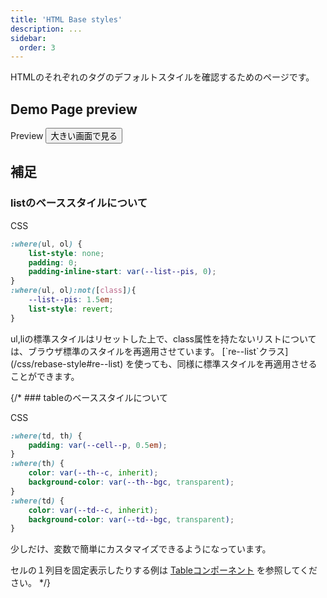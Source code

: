 ```yaml
---
title: 'HTML Base styles'
description: ...
sidebar:
  order: 3
---
```



HTMLのそれぞれのタグのデフォルトスタイルを確認するためのページです。

## Demo Page preview

<PreviewTitle>Preview</PreviewTitle>
<PreviewArea>
	<PreviewFrame ar='4/3' isInline url='/demo/html-base-style' />
</PreviewArea>
<Button href='/demo/html-base-style' variant='fill' target='_blank' bdrs='10'>
	大きい画面で見る
</Button>

## 補足

### listのベーススタイルについて

<PreviewTitle>CSS</PreviewTitle>
```css
:where(ul, ol) {
	list-style: none;
	padding: 0;
	padding-inline-start: var(--list--pis, 0);
}
:where(ul, ol):not([class]){
	--list--pis: 1.5em;
	list-style: revert;
}
```

<Reference>
ul,liの標準スタイルはリセットした上で、class属性を持たないリストについては、ブラウザ標準のスタイルを再適用させています。  
[`re--list`クラス](/css/rebase-style#re--list) を使っても、同様に標準スタイルを再適用させることができます。
</Reference>


{/* ### tableのベーススタイルについて

<PreviewTitle>CSS</PreviewTitle>
```css
:where(td, th) {
	padding: var(--cell--p, 0.5em);
}
:where(th) {
	color: var(--th--c, inherit);
	background-color: var(--th--bgc, transparent);
}
:where(td) {
	color: var(--td--c, inherit);
	background-color: var(--td--bgc, transparent);
}
```

少しだけ、変数で簡単にカスタマイズできるようになっています。

セルの１列目を固定表示したりする例は [Tableコンポーネント](/components/table) を参照してください。
 */}


